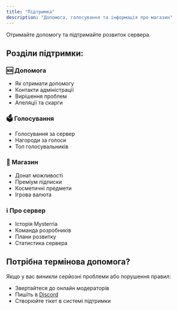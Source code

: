```yaml
---
title: "Підтримка"
description: "Допомога, голосування та інформація про магазин"
---
```


Отримайте допомогу та підтримайте розвиток сервера.

## Розділи підтримки:

### 🆘 Допомога
- Як отримати допомогу
- Контакти адміністрації
- Вирішення проблем
- Апеляції та скарги

### 🗳️ Голосування
- Голосування за сервер
- Нагороди за голоси
- Топ голосувальників

### 🛒 Магазин
- Донат можливості
- Преміум підписки
- Косметичні предмети
- Ігрова валюта

### ℹ️ Про сервер
- Історія Mysterria
- Команда розробників
- Плани розвитку
- Статистика сервера

## Потрібна термінова допомога?

Якщо у вас виникли серйозні проблеми або порушення правил:
- Звертайтеся до онлайн модераторів
- Пишіть в [Discord](https://discord.gg/mysterria)
- Створюйте тікет в системі підтримки